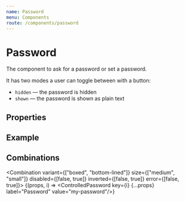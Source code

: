 ```yaml
---
name: Password
menu: Components
route: /components/password
---
```



# Password

The component to ask for a password or set a password.

It has two modes a user can toggle between with a button:
* `hidden` — the password is hidden
* `shown` — the password is shown as plain text

## Properties

<PasswordPropsTable />

## Example

<Playground>
    <ControlledPassword placeholder="your password" label="Password" />
</Playground>

## Combinations

<Combination variant={["boxed", "bottom-lined"]} size={["medium", "small"]} disabled={[false, true]} inverted={[false, true]} error={[false, true]}>
    {(props, i) => <ControlledPassword key={i} {...props} label="Password" value="my-password"/>}
</Combination>
